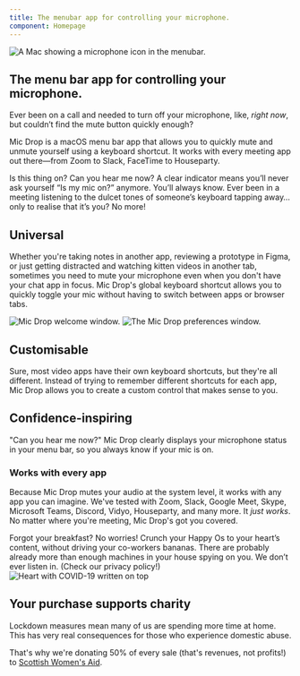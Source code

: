 ```yaml
---
title: The menubar app for controlling your microphone.
component: Homepage
---
```




<Panel gridTablet="1fr 1fr" gridWide="auto 48rem">

<div css={css`margin-left: -450px;`}>
    <Image alt="A Mac showing a microphone icon in the menubar." src="images/kittenzoom-5.png" />
</div>

<TextBlock end>

## The menu bar app for controlling your microphone.

Ever been on a call and needed to turn off your microphone, like, _right now_, but couldn’t find the mute button quickly enough?

Mic Drop is a macOS menu bar app that allows you to quickly mute and unmute yourself using a keyboard shortcut. It works with every meeting app out there—from Zoom to Slack, FaceTime to Houseparty.

</TextBlock>

</Panel>



<Panel argument greyscale fullwidth dark background="src/images/david-klein--94oJK3PDQw-unsplash.jpg">

<Argument title="No awkwardness" top end>
Is this thing on? Can you hear me now? A clear indicator means you’ll never ask yourself “Is my mic on?” anymore. You’ll always know.
</Argument>

<Argument title="No clickety-clacking." bottom start>
Ever been in a meeting listening to the dulcet tones of someone’s keyboard tapping away… only to realise that it’s you? No more!
</Argument>
</Panel>




<Panel gridTablet="1fr 1fr" gridWide="48rem auto">

<TextBlock>

## Universal

Whether you're taking notes in another app, reviewing a prototype in Figma, or just getting distracted and watching kitten videos in another tab, sometimes you need to mute your microphone even when you don't have your chat app in focus. Mic Drop's global keyboard shortcut allows you to quickly toggle your mic without having to switch between apps or browser tabs.

</TextBlock>

<Image alt="Mic Drop welcome window." src="images/universal.png" />

</Panel>






<Panel gridTablet="1fr 1fr" gridWide="auto 48rem">

<Image alt="The Mic Drop preferences window." src="images/customisable.png" />

<TextBlock end>

## Customisable

Sure, most video apps have their own keyboard shortcuts, but they're all different. Instead of trying to remember different shortcuts for each app, Mic Drop allows you to create a custom control that makes sense to you.
</TextBlock>

</Panel>


<Panel gridTablet="1fr 1fr" gridWide="48rem auto">

<TextBlock>

## Confidence-inspiring

"Can you hear me now?" Mic Drop clearly displays your microphone status in your menu bar, so you always know if your mic is on.

</TextBlock>

<div css={css`display: flex; justify-content: center;`}>
    <AnimatedGIF src="images/on-off-menubar.gif" alt="Menubar icon toggling on and off." />
</div>

</Panel>




<Panel gridTablet="1fr 48rem 1fr" backgroundStatic="/images/app-logos.png" >

<Spacer />

<TextBlock>

### Works with every app

Because Mic Drop mutes your audio at the system level, it works with any app you can imagine. We've tested with Zoom, Slack, Google Meet, Skype, Microsoft Teams, Discord, Vidyo, Houseparty, and many more. It *just works*. No matter where you're meeting, Mic Drop's got you covered.

</TextBlock>

<Spacer />

</Panel>






<Panel argument greyscale dark background="src/images/etienne-girardet-chp1ITgplkA-unsplash.jpg">

<Argument title="No Captain Crunching." top start>
Forgot your breakfast? No worries! Crunch your Happy Os to your heart’s content, without driving your co-workers bananas.
</Argument>

<Argument title="No spying." bottom end>
There are probably already more than enough machines in your house spying on you. We don’t ever listen in. (Check our privacy policy!)
</Argument>

</Panel>




<Panel gridTablet="1fr 1fr" gridWide="48rem auto">

<Image alt="Heart with COVID-19 written on top" src="images/charity-heart.png" />

<TextBlock end>

## Your purchase supports charity

Lockdown measures mean many of us are spending more time at home. This has very real consequences for those who experience domestic abuse. 

That's why we're donating 50% of every sale (that's revenues, not profits!) to [Scottish Women's Aid](https://womensaid.scot/covid-19/).

</TextBlock>

</Panel>


<TestimonialCarousel />



<FooterPanel />


